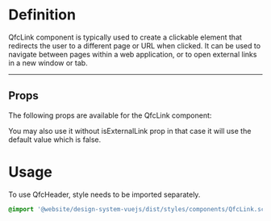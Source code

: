 
<Meta title="Elements/Link" />

# Definition

QfcLink component is typically used to create a clickable element that redirects
the user to a different page or URL when clicked. It can be used to navigate
between pages within a web application, or to open external links in a new window
or tab.

---

## Props

The following props are available for the QfcLink component:

<ArgTypes of={QfcLink} />

You may also use it without isExternalLink prop in that case it will use the default value which is false.

# Usage

To use QfcHeader, style needs to be imported separately.

```sass
@import '@website/design-system-vuejs/dist/styles/components/QfcLink.scss';
```
